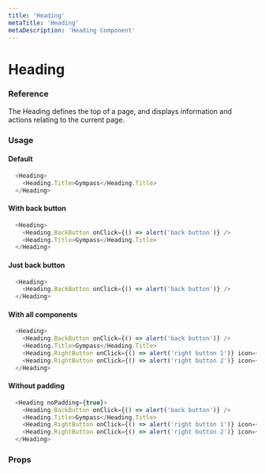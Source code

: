 ```yaml
---
title: 'Heading'
metaTitle: 'Heading'
metaDescription: 'Heading Component'
---
```



# Heading

### Reference

The Heading defines the top of a page, and displays information and actions relating to the current page.

### Usage

#### Default

```javascript
  <Heading>
    <Heading.Title>Gympass</Heading.Title>
  </Heading>
```

#### With back button

```javascript
  <Heading>
    <Heading.BackButton onClick={() => alert('back button')} />
    <Heading.Title>Gympass</Heading.Title>
  </Heading>
```


#### Just back button

```javascript
  <Heading>
    <Heading.BackButton onClick={() => alert('back button')} />
  </Heading>
```

#### With all components

```javascript
  <Heading>
    <Heading.BackButton onClick={() => alert('back button')} />
    <Heading.Title>Gympass</Heading.Title>
    <Heading.RightButton onClick={() => alert('right button 1')} icon={Upload2} />
    <Heading.RightButton onClick={() => alert('right button 2')} icon={Whatsapp} />
  </Heading>
```

#### Without padding

```javascript
  <Heading noPadding={true}>
    <Heading.BackButton onClick={() => alert('back button')} />
    <Heading.Title>Gympass</Heading.Title>
    <Heading.RightButton onClick={() => alert('right button 1')} icon={Upload2} />
    <Heading.RightButton onClick={() => alert('right button 2')} icon={Whatsapp} />
  </Heading>
```

### Props

<PropsTable component="Heading" platform="web" />
